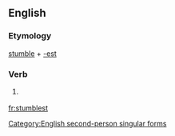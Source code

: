 ==English==

===Etymology===
[[stumble]] + [[-est]]

===Verb===
{{infl|en|verb form}}

# {{archaic}} {{form of|Second-person singular simple present form of|stumble}}

[[Category:English second-person singular forms]]

[[fr:stumblest]]